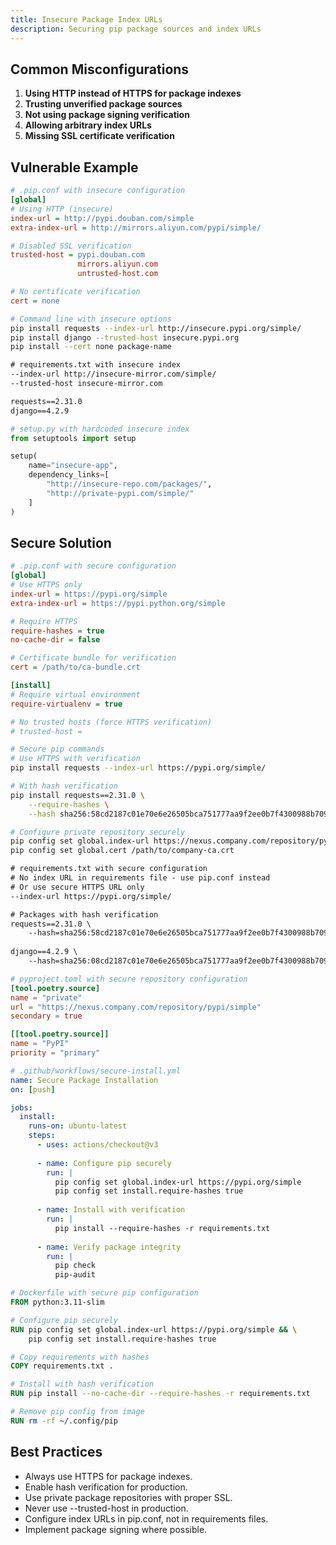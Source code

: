 ```yaml
---
title: Insecure Package Index URLs
description: Securing pip package sources and index URLs
---
```


## Common Misconfigurations

1. **Using HTTP instead of HTTPS for package indexes**
2. **Trusting unverified package sources**
3. **Not using package signing verification**
4. **Allowing arbitrary index URLs**
5. **Missing SSL certificate verification**

## Vulnerable Example

```ini
# .pip.conf with insecure configuration
[global]
# Using HTTP (insecure)
index-url = http://pypi.douban.com/simple
extra-index-url = http://mirrors.aliyun.com/pypi/simple/

# Disabled SSL verification
trusted-host = pypi.douban.com
               mirrors.aliyun.com
               untrusted-host.com

# No certificate verification
cert = none
```

```bash
# Command line with insecure options
pip install requests --index-url http://insecure.pypi.org/simple/
pip install django --trusted-host insecure.pypi.org
pip install --cert none package-name
```

```txt
# requirements.txt with insecure index
--index-url http://insecure-mirror.com/simple/
--trusted-host insecure-mirror.com

requests==2.31.0
django==4.2.9
```

```python
# setup.py with hardcoded insecure index
from setuptools import setup

setup(
    name="insecure-app",
    dependency_links=[
        "http://insecure-repo.com/packages/",
        "http://private-pypi.com/simple/"
    ]
)
```

## Secure Solution

```ini
# .pip.conf with secure configuration
[global]
# Use HTTPS only
index-url = https://pypi.org/simple
extra-index-url = https://pypi.python.org/simple

# Require HTTPS
require-hashes = true
no-cache-dir = false

# Certificate bundle for verification
cert = /path/to/ca-bundle.crt

[install]
# Require virtual environment
require-virtualenv = true

# No trusted hosts (force HTTPS verification)
# trusted-host = 
```

```bash
# Secure pip commands
# Use HTTPS with verification
pip install requests --index-url https://pypi.org/simple/

# With hash verification
pip install requests==2.31.0 \
    --require-hashes \
    --hash sha256:58cd2187c01e70e6e26505bca751777aa9f2ee0b7f4300988b709f44e013003f

# Configure private repository securely
pip config set global.index-url https://nexus.company.com/repository/pypi/simple
pip config set global.cert /path/to/company-ca.crt
```

```txt
# requirements.txt with secure configuration
# No index URL in requirements file - use pip.conf instead
# Or use secure HTTPS URL only
--index-url https://pypi.org/simple/

# Packages with hash verification
requests==2.31.0 \
    --hash=sha256:58cd2187c01e70e6e26505bca751777aa9f2ee0b7f4300988b709f44e013003f
    
django==4.2.9 \
    --hash=sha256:08cd2187c01e70e6e26505bca751777aa9f2ee0b7f4300988b709f44e013003f
```

```toml
# pyproject.toml with secure repository configuration
[tool.poetry.source]
name = "private"
url = "https://nexus.company.com/repository/pypi/simple"
secondary = true

[[tool.poetry.source]]
name = "PyPI"
priority = "primary"
```

```yaml
# .github/workflows/secure-install.yml
name: Secure Package Installation
on: [push]

jobs:
  install:
    runs-on: ubuntu-latest
    steps:
      - uses: actions/checkout@v3
      
      - name: Configure pip securely
        run: |
          pip config set global.index-url https://pypi.org/simple
          pip config set install.require-hashes true
      
      - name: Install with verification
        run: |
          pip install --require-hashes -r requirements.txt
      
      - name: Verify package integrity
        run: |
          pip check
          pip-audit
```

```dockerfile
# Dockerfile with secure pip configuration
FROM python:3.11-slim

# Configure pip securely
RUN pip config set global.index-url https://pypi.org/simple && \
    pip config set install.require-hashes true

# Copy requirements with hashes
COPY requirements.txt .

# Install with hash verification
RUN pip install --no-cache-dir --require-hashes -r requirements.txt

# Remove pip config from image
RUN rm -rf ~/.config/pip
```

## Best Practices

* Always use HTTPS for package indexes.
* Enable hash verification for production.
* Use private package repositories with proper SSL.
* Never use --trusted-host in production.
* Configure index URLs in pip.conf, not in requirements files.
* Implement package signing where possible.